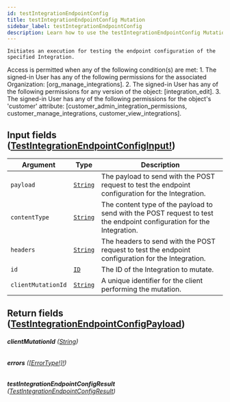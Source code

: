 ```yaml
---
id: testIntegrationEndpointConfig
title: testIntegrationEndpointConfig Mutation
sidebar_label: testIntegrationEndpointConfig
description: Learn how to use the testIntegrationEndpointConfig Mutation for Builder's API.
---
```


    Initiates an execution for testing the endpoint configuration of the specified Integration.

Access is permitted when any of the following condition(s) are met: 1. The signed-in User has any of the following permissions for the associated Organization: [org_manage_integrations]. 2. The signed-in User has any of the following permissions for any version of the object: [integration_edit]. 3. The signed-in User has any of the following permissions for the object's 'customer' attribute: [customer_admin_integration_permissions, customer_manage_integrations, customer_view_integrations].

## Input fields ([TestIntegrationEndpointConfigInput!](/composer/builder/api/schema/input_object/TestIntegrationEndpointConfigInput.mdx))

| Argument           | Type                                     | Description                                                                                                           |
| ------------------ | ---------------------------------------- | --------------------------------------------------------------------------------------------------------------------- |
| `payload`          | [`String`](/composer/builder/api/schema/scalar/String.mdx) | The payload to send with the POST request to test the endpoint configuration for the Integration.                     |
| `contentType`      | [`String`](/composer/builder/api/schema/scalar/String.mdx) | The content type of the payload to send with the POST request to test the endpoint configuration for the Integration. |
| `headers`          | [`String`](/composer/builder/api/schema/scalar/String.mdx) | The headers to send with the POST request to test the endpoint configuration for the Integration.                     |
| `id`               | [`ID`](/composer/builder/api/schema/scalar/ID.mdx)         | The ID of the Integration to mutate.                                                                                  |
| `clientMutationId` | [`String`](/composer/builder/api/schema/scalar/String.mdx) | A unique identifier for the client performing the mutation.                                                           |

## Return fields ([TestIntegrationEndpointConfigPayload](/composer/builder/api/schema/object/TestIntegrationEndpointConfigPayload.mdx))

###### <b>clientMutationId</b> ([String](/composer/builder/api/schema/scalar/String.mdx))

###### <b>errors</b> ([[ErrorType!]!](/composer/builder/api/schema/object/ErrorType.mdx))

###### <b>testIntegrationEndpointConfigResult</b> ([TestIntegrationEndpointConfigResult](/composer/builder/api/schema/object/TestIntegrationEndpointConfigResult.mdx))
